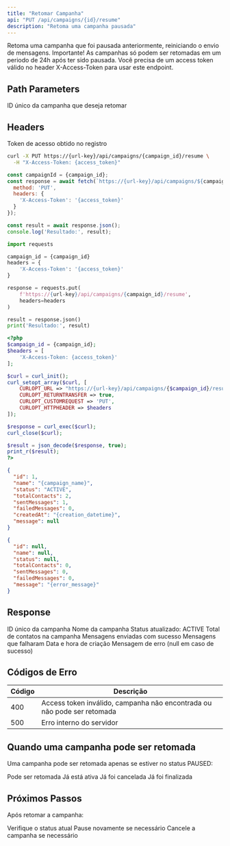 ```yaml
---
title: "Retomar Campanha"
api: "PUT /api/campaigns/{id}/resume"
description: "Retoma uma campanha pausada"
---
```


<Tip>
Retoma uma campanha que foi pausada anteriormente, reiniciando o envio de mensagens.
</Tip>

<Note>
  Importante! As campanhas só podem ser retomadas em um periodo de 24h após ter sido pausada.
</Note>

<Warning>
Você precisa de um access token válido no header X-Access-Token para usar este endpoint.
</Warning>

## Path Parameters

<ParamField path="id" type="number" required>
  ID único da campanha que deseja retomar
</ParamField>

## Headers

<ParamField header="X-Access-Token" type="string" required>
  Token de acesso obtido no registro
</ParamField>

<RequestExample>

```bash cURL
curl -X PUT https://{url-key}/api/campaigns/{campaign_id}/resume \
  -H "X-Access-Token: {access_token}"
```

```javascript JavaScript
const campaignId = {campaign_id};
const response = await fetch(`https://{url-key}/api/campaigns/${campaignId}/resume`, {
  method: 'PUT',
  headers: {
    'X-Access-Token': '{access_token}'
  }
});

const result = await response.json();
console.log('Resultado:', result);
```

```python Python
import requests

campaign_id = {campaign_id}
headers = {
    'X-Access-Token': '{access_token}'
}

response = requests.put(
    f'https://{url-key}/api/campaigns/{campaign_id}/resume',
    headers=headers
)

result = response.json()
print('Resultado:', result)
```

```php PHP
<?php
$campaign_id = {campaign_id};
$headers = [
    'X-Access-Token: {access_token}'
];

$curl = curl_init();
curl_setopt_array($curl, [
    CURLOPT_URL => "https://{url-key}/api/campaigns/{$campaign_id}/resume",
    CURLOPT_RETURNTRANSFER => true,
    CURLOPT_CUSTOMREQUEST => 'PUT',
    CURLOPT_HTTPHEADER => $headers
]);

$response = curl_exec($curl);
curl_close($curl);

$result = json_decode($response, true);
print_r($result);
?>
```

</RequestExample>

<ResponseExample>

```json Sucesso (200 OK)
{
  "id": 1,
  "name": "{campaign_name}",
  "status": "ACTIVE",
  "totalContacts": 2,
  "sentMessages": 1,
  "failedMessages": 0,
  "createdAt": "{creation_datetime}",
  "message": null
}
```

```json Erro (400 Bad Request)
{
  "id": null,
  "name": null,
  "status": null,
  "totalContacts": 0,
  "sentMessages": 0,
  "failedMessages": 0,
  "message": "{error_message}"
}
```

</ResponseExample>

## Response

<ResponseField name="id" type="number">
  ID único da campanha
</ResponseField>

<ResponseField name="name" type="string">
  Nome da campanha
</ResponseField>

<ResponseField name="status" type="string">
  Status atualizado: ACTIVE
</ResponseField>

<ResponseField name="totalContacts" type="number">
  Total de contatos na campanha
</ResponseField>

<ResponseField name="sentMessages" type="number">
  Mensagens enviadas com sucesso
</ResponseField>

<ResponseField name="failedMessages" type="number">
  Mensagens que falharam
</ResponseField>

<ResponseField name="createdAt" type="datetime">
  Data e hora de criação
</ResponseField>

<ResponseField name="message" type="string">
  Mensagem de erro (null em caso de sucesso)
</ResponseField>

## Códigos de Erro

| Código | Descrição |
|--------|-----------|
| 400 | Access token inválido, campanha não encontrada ou não pode ser retomada |
| 500 | Erro interno do servidor |

## Quando uma campanha pode ser retomada

Uma campanha pode ser retomada apenas se estiver no status PAUSED:

<CardGroup cols={2}>
  <Card title="PAUSED" icon="pause" color="#eab308">
    Pode ser retomada
  </Card>
  <Card title="ACTIVE" icon="play" color="#16a34a">
    Já está ativa
  </Card>
  <Card title="CANCELLED" icon="stop" color="#dc2626">
    Já foi cancelada
  </Card>
  <Card title="COMPLETED" icon="check" color="#6366f1">
    Já foi finalizada
  </Card>
</CardGroup>

## Próximos Passos

Após retomar a campanha:

<CardGroup cols={3}>
  <Card title="Consultar Status" icon="magnifying-glass" href="/api-reference/campaigns/get">
    Verifique o status atual
  </Card>
  <Card title="Pausar Campanha" icon="pause" href="/api-reference/campaigns/pause">
    Pause novamente se necessário
  </Card>
  <Card title="Cancelar Campanha" icon="stop" href="/api-reference/campaigns/cancel">
    Cancele a campanha se necessário
  </Card>
</CardGroup>